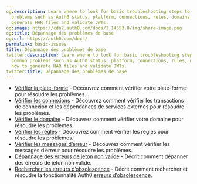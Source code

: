 ```yaml
---
og:description: Learn where to look for basic troubleshooting steps to eliminate common
  problems such as Auth0 status, platform, connections, rules, domains, and how to
  generate HAR files and validate JWTs.
og:image: https://cdn2.auth0.com/docs/1.14553.0/img/share-image.png
og:title: Dépannage des problèmes de base
og:url: https://auth0.com/docs/
permalink: basic-issues
title: Dépannage des problèmes de base
twitter:description: Learn where to look for basic troubleshooting steps to eliminate
  common problems such as Auth0 status, platform, connections, rules, domains, and
  how to generate HAR files and validate JWTs.
twitter:title: Dépannage des problèmes de base
---
```


* [Vérifier la plate-forme](/troubleshoot/troubleshoot-basic/verify-platform) - Découvrez comment vérifier votre plate-forme pour résoudre les problèmes.
* [Vérifier les connexions](/troubleshoot/troubleshoot-basic/verify-connections) - Découvrez comment vérifier les transactions de connexion et les dépendances de services externes pour résoudre les problèmes.
* [Vérifier le domaine](/troubleshoot/troubleshoot-basic/verify-domain) - Découvrez comment vérifier votre domaine pour résoudre les problèmes.
* [Vérifier les règles](/troubleshoot/troubleshoot-basic/verify-rules) - Découvrez comment vérifier les règles pour résoudre les problèmes.
* [Vérifier les messages d’erreur](/troubleshoot/troubleshoot-basic/check-error-messages) - Découvrez comment vérifier les messages d’erreur pour résoudre les problèmes.
* [Dépannage des erreurs de jeton non valide](/troubleshoot/troubleshoot-basic/invalid-token-errors) - Décrit comment dépanner des erreurs de jeton non valide.
* [Rechercher les erreurs d’obsolescence](/troubleshoot/troubleshoot-basic/search-logs-for-deprecation-errors) - Décrit comment rechercher et résoudre la fonctionnalité Auth0 [erreurs d’obsolescence](/troubleshoot/troubleshoot-basic/check-deprecation-errors).